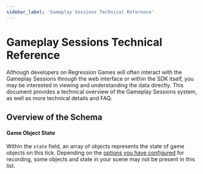 ```yaml
---
sidebar_label: 'Gameplay Sessions Technical Reference'
---
```


# Gameplay Sessions Technical Reference

Although developers on Regression Games will often interact with the Gameplay Sessions through the web interface or
within the SDK itself, you may be interested in viewing and understanding the data directly. This document provides a
technical overview of the Gameplay Sessions system, as well as more technical details and FAQ.

## Overview of the Schema

#### Game Object State

Within the `state` field, an array of objects represents the state of game objects on this tick. Depending on the
[options you have configured](./gameplay-sessions-usage#advanced-options) for recording, some objects
and state in your scene may not be present in this list.

